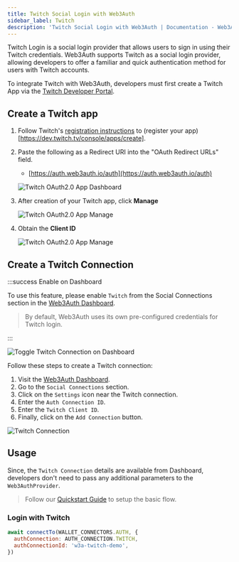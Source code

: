 ```yaml
---
title: Twitch Social Login with Web3Auth
sidebar_label: Twitch
description: 'Twitch Social Login with Web3Auth | Documentation - Web3Auth'
---
```



Twitch Login is a social login provider that allows users to sign in using their Twitch credentials. Web3Auth supports Twitch as a social login provider, allowing developers to offer a familiar and quick authentication method for users with Twitch accounts.

To integrate Twitch with Web3Auth, developers must first create a Twitch App via the [Twitch Developer Portal](https://dev.twitch.tv/console/apps).

## Create a Twitch app

1. Follow Twitch's [registration instructions](https://dev.twitch.tv/docs/authentication/#registration) to (register your app)[https://dev.twitch.tv/console/apps/create].
2. Paste the following as a Redirect URI into the "OAuth Redirect URLs" field.
   - [https://auth.web3auth.io/auth](https://auth.web3auth.io/auth)

   ![Twitch OAuth2.0 App Dashboard](/img/authentication/twitch/twitch-app.png)

3. After creation of your Twitch app, click **Manage**

   ![Twitch OAuth2.0 App Manage](/img/authentication/twitch/twitch-manage.png)

4. Obtain the **Client ID**

   ![Twitch OAuth2.0 App Manage](/img/authentication/twitch/twitch-client-id.png)

## Create a Twitch Connection

:::success Enable on Dashboard

To use this feature, please enable `Twitch` from the Social Connections section in the [Web3Auth Dashboard](https://dashboard.web3auth.io).

> By default, Web3Auth uses its own pre-configured credentials for Twitch login.

:::

<div style={{ display: 'flex', margin: '20px 0', justifyContent: 'center' }}>
  <img
    src={TwitchToggle}
    style={{
      maxWidth: '800px',
      borderRadius: '8px',
      boxShadow: '0 2px 6px rgba(0, 0, 0, 0.1)',
    }}
    alt="Toggle Twitch Connection on Dashboard"
  />
</div>

Follow these steps to create a Twitch connection:

1. Visit the [Web3Auth Dashboard](https://dashboard.web3auth.io).
1. Go to the `Social Connections` section.
1. Click on the `Settings` icon near the Twitch connection.
1. Enter the `Auth Connection ID`.
1. Enter the `Twitch Client ID`.
1. Finally, click on the `Add Connection` button.

<div style={{ display: 'flex', margin: '20px 0', justifyContent: 'center' }}>
  <img
    src={TwitchConnection}
    style={{
      maxWidth: '600px',
      borderRadius: '8px',
      boxShadow: '0 2px 6px rgba(0, 0, 0, 0.1)',
    }}
    alt="Twitch Connection"
  />
</div>

## Usage

Since, the `Twitch Connection` details are available from Dashboard, developers don't need to pass any additional parameters to the `Web3AuthProvider`.

> Follow our [Quickstart Guide](/quick-start) to setup the basic flow.

### Login with Twitch

```jsx
await connectTo(WALLET_CONNECTORS.AUTH, {
  authConnection: AUTH_CONNECTION.TWITCH,
  authConnectionId: 'w3a-twitch-demo',
})
```
